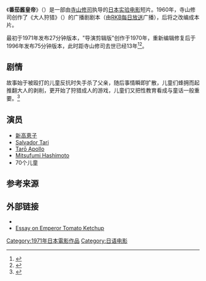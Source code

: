 {{Infobox film
|片名          = 番茄酱皇帝 
|电影原名      = トマトケチャップ皇帝
| producer       = [[Art_Theatre_Guild|Art Theatre Guild]]
| caption        =
| director       = [[寺山修司|寺山修司]]
| writer         = [[寺山修司|寺山修司]]
| starring       = [[新高恵子|新高恵子]]<br>[[Salvador_Tari|Salvador Tari]]
| music          =寺山修司
| cinematography ={{Tsl|ja|沢渡朔|泽渡朔}}
| editing        =
| distributor    = Daguerreo Press
| released       = {{Film date|1971||||1996|1|27}}
| runtime        = 27分钟(1971年版)<br>75分钟(1996年版)
| country        = {{JPN}}
| language       = 日语
| budget         = 
}}
《'''番茄酱皇帝'''》（{{jpn|j=トマトケチャップ皇帝 |hg=トマトケチャップ こうてい|rm=Tomato Kechappu Kōtei}}）是一部由[[寺山修司|寺山修司]]执导的[[日本|日本]][[实验电影|实验电影]]短片。1960年，寺山修司创作了《大人狩猎》（{{jpn|j=大人狩り}}）的广播剧剧本（由[[RKB每日放送|RKB每日放送]]广播），后将之改编成本片。

最初于1971年发布27分钟版本，"导演剪辑版"创作于1970年，重新编辑修复后于1996年发布75分钟版本，此时距寺山修司去世已经13年<ref>{{cite web|url=http://www.jmdb.ne.jp/1971/cu004390.htm|title=トマトケチャップ皇帝|publisher=[http://www.jmdb.ne.jp/ [[Japanese_Movie_Database|JMDB]]]|accessdate=2012-12-06|language=ja|archive-date=2013-03-15|archive-url=https://web.archive.org/web/20130315013644/http://www.jmdb.ne.jp/1971/cu004390.htm|dead-url=no}}</ref><ref>{{cite web|url=http://movie.goo.ne.jp/movies/p28123/comment.html|title=あらすじ・解説 - トマトケチャップ皇帝　オリジナル完全版|accessdate=2012-12-06|publisher=[http://movie.goo.ne.jp/ movie.goo.ne.jp]|language=ja|deadurl=yes|archiveurl=https://web.archive.org/web/20160426151421/http://movie.goo.ne.jp/movies/p28123/comment.html|archivedate=2016年4月26日|df=}}</ref>。

==剧情==
故事始于被殴打的儿童反抗时失手杀了父亲，随后事情瞬即扩散，儿童们蜂拥而起推翻大人的剥削，更开始了狩猎成人的游戏，儿童们又把性教育看成与童话一般重要。<ref>{{cite book |author=汤祯兆 |title= 《日本映画惊奇：从大师名匠到法外之徒》 |publisher=  广西师范大学出版社 |isbn= 9787563378432|date=2008年12月}}</ref>

==演员==
* [[新高恵子|新高恵子]]
* [[Salvador_Tari|Salvador Tari]]
* [[Tarō_Apollo|Tarō Apollo]]
* [[Mitsufumi_Hashimoto|Mitsufumi Hashimoto]]
*70个儿童

==参考来源==
{{reflist}}

==外部链接==
* {{imdb title|id=0066468|title=Tomato Kechappu Kōtei}}
* [http://www.afterall.org/journal/issue.22/3657 Essay on Emperor Tomato Ketchup] {{Wayback|url=http://www.afterall.org/journal/issue.22/3657 |date=20150215082510 }}

{{DEFAULTSORT:Tomato Kechappu Kōtei}}
[[Category:1971年日本電影作品|Category:1971年日本電影作品]]
[[Category:日语电影|Category:日语电影]]